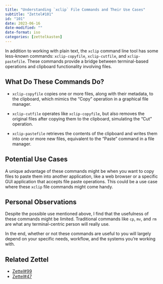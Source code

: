 ```yaml
---
title: "Understanding `xclip` File Commands and Their Use Cases"
subtitle: "Zettel#101"
id: "101"
date: 2023-06-16
date-modified: ""
date-format: iso
categories: [zettelkasten]
---
```

In addition to working with plain text, the `xclip` command line tool has some less-known commands: `xclip-copyfile`, `xclip-cutfile`, and `xclip-pastefile`. These commands provide a bridge between terminal-based operations and clipboard functionality involving files.

## What Do These Commands Do?

* `xclip-copyfile` copies one or more files, along with their metadata, to the clipboard, which mimics the "Copy" operation in a graphical file manager.

* `xclip-cutfile` operates like `xclip-copyfile`, but also removes the original files after copying them to the clipboard, simulating the "Cut" operation.

* `xclip-pastefile` retrieves the contents of the clipboard and writes them into one or more new files, equivalent to the "Paste" command in a file manager.

## Potential Use Cases

A unique advantage of these commands might be when you want to copy files to paste them into another application, like a web browser or a specific GUI application that accepts file paste operations. This could be a use case where these `xclip` file commands might come handy.

## Personal Observations

Despite the possible use mentioned above, I find that the usefulness of these commands might be limited. Traditional commands like `cp`, `mv`, and `rm` are what any terminal-centric person will really use.

In the end, whether or not these commands are useful to you will largely depend on your specific needs, workflow, and the systems you're working with.

## Related Zettel

* [Zettel#99](/zettel/99)
* [Zettel#47](/zettel/47)

